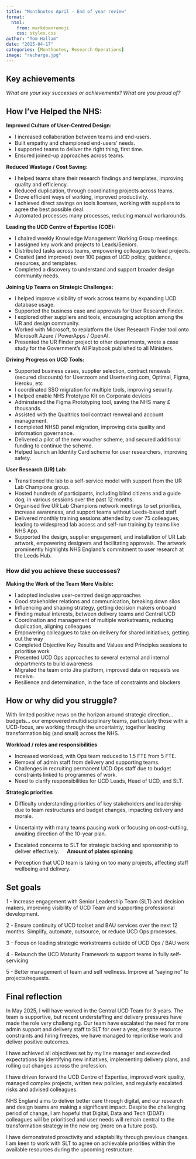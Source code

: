 ```yaml
---
title: "Monthnotes April - End of year review"
format:
  html:
    from: markdown+emoji
    css: styles.css
author: "Tom Hallam"
date: "2025-04-17"
categories: [Monthnotes, Research Operations]
image: "recharge.jpg"
---
```


## Key achievements 

*What are your key successes or achievements? What are you proud of?*

## How I’ve Helped the NHS:

**Improved Culture of User-Centred Design:**

* I increased collaboration between teams and end-users.
* Built empathy and championed end-users' needs.
* I supported teams to deliver the right thing, first time.
* Ensured joined-up approaches across teams.

**Reduced Wastage / Cost Saving:**

* I helped teams share their research findings and templates, improving quality and efficiency.
* Reduced duplication, through coordinating projects across teams.
* Drove efficient ways of working, improved productivity.
* I achieved direct savings on tools licenses, working with suppliers to agree the best possible deal.
* Automated processes many processes, reducing manual workarounds.

**Leading the UCD Centre of Expertise (COE):**

* I chaired weekly Knowledge Management Working Group meetings.
* I assigned key work and projects to Leads/Seniors.
* Distributed tasks across teams, empowering colleagues to lead projects.
* Created (and improved) over 100 pages of UCD policy, guidance, resources, and templates.
* Completed a discovery to understand and support broader design community needs.

**Joining Up Teams on Strategic Challenges:**

* I helped improve visibility of work across teams by expanding UCD database usage.
* Supported the business case and approvals for User Research Finder.
* I explored other suppliers and tools, encouraging adoption among the UR and design community.
* Worked with Microsoft, to replatform the User Research Finder tool onto Microsoft Azure / PowerApps / OpenAI.
* Presented the UR Finder project to other departments, wrote a case study for the Government’s AI Playbook published to all Ministers.

**Driving Progress on UCD Tools:**

* Supported business cases, supplier selection, contract renewals (secured discounts) for Userzoom and Usertesting.com, Optimal, Figma, Heroku, etc
* I coordinated SSO migration for multiple tools, improving security.
* I helped enable NHS Prototype Kit on Corporate devices 
* Adminstered the Figma Prototyping tool, saving the NHS many £ thousands.
* Assisted with the Qualtrics tool contract renweal and account management.
* I completed NHSD panel migration, improving data quality and information governance.
* Delivered a pilot of the new voucher scheme, and secured additional funding to continue the scheme.
* Helped launch an Identity Card scheme for user researchers, improving safety.

**User Research (UR) Lab:**

* Transitioned the lab to a self-service model with support from the UR Lab Champions group.
* Hosted hundreds of participants, including blind citizens and a guide dog, in various sessions over the past 12 months.
* Organised five UR Lab Champions network meetings to set priorities, increase awareness, and support teams without Leeds-based staff.
* Delivered monthly training sessions attended by over 75 colleagues, leading to widespread lab access and self-run training by teams like NHS App.
* Supported the design, supplier engagement, and installation of UR Lab artwork, empowering designers and facilitating approvals. The artwork prominently highlights NHS England’s commitment to user research at the Leeds Hub.
 
### How did you achieve these successes?

**Making the Work of the Team More Visible:**

* I adopted inclusive user-centred design approaches
* Good stakeholder relations and communication, breaking down silos
* Influencing and shaping strategy, getting decision makers onboard
* Finding mutual interests, between delivery teams and Central UCD 
* Coordination and management of multiple workstreams, reducing duplication, aligning colleagues
* Empowering colleagues to take on delivery for shared initiatives, getting out the way
* Completed Objective Key Results and Values and Principles sessions to prioritise work
* Presented UCD Ops approaches to several external and internal departments to build awareness
* Migrated the team onto Jira platform, improved data on requests we receive.
* Resilience and determination, in the face of constraints and blockers


## How or why did you struggle?

With limited positive news on the horizon around strategic direction… budgets… our empowered multidisciplinary teams, particularly those with a UCD-focus, are working through the uncertainty, together leading transformation big (and small) across the NHS.

**Workload / roles and responsibilities**

* Increased workload, with Ops team reduced to 1.5 FTE from 5 FTE. 
* Removal of admin staff from delivery and supporting teams.
* Challenges in recruiting permanent UCD Ops staff due to budget constraints linked to programmes of work.
* Need to clarify responsibilities for UCD Leads, Head of UCD, and SLT.

**Strategic priorities**

* Difficulty understanding priorities of key stakeholders and leadership due to team restructures and budget changes, impacting delivery and morale.
* Uncertainty with many teams pausing work or focusing on cost-cutting, awaiting direction of the 10-year plan.
* Escalated concerns to SLT for strategic backing and sponsorship to deliver effectively. 
 
**Amount of plates spinning**

* Perception that UCD team is taking on too many projects, affecting staff wellbeing and delivery.

## Set goals

1 - Increase engagement with Senior Leadership Team (SLT) and decision makers, improving visibility of UCD Team and supporting professional development.

2 - Ensure continuity of UCD toolset and BAU services over the next 12 months. Simplify, automate, outsource, or reduce UCD Ops processes.

3 - Focus on leading strategic workstreams outside of UCD Ops / BAU work

4 - Relaunch the UCD Maturity Framework to support teams in fully self-servicing

5 - Better management of team and self wellness. Improve at “saying no” to projects/requests.

## Final reflection

In May 2025, I will have worked in the Central UCD Team for 3 years. The team is supportive, but recent understaffing and delivery pressures have made the role very challenging. Our team have escalated the need for more admin support and delivery staff to SLT for over a year, despite resource constraints and hiring freezes, we have managed to reprioritise work and deliver positive outcomes.

I have achieved all objectives set by my line manager and exceeded expectations by identifying new initiatives, implementing delivery plans, and rolling out changes across the profession. 

I have driven forward the UCD Centre of Expertise, improved work quality, managed complex projects, written new policies, and regularly escalated risks and advised colleagues.

NHS England aims to deliver better care through digital, and our research and design teams are making a significant impact. Despite the challenging period of change, I am hopeful that Digital, Data and Tech (DDAT) colleagues will be prioritised and user needs will remain central to the transformation strategy in the new org (more on a future post).  

I have demonstrated proactivity and adaptability through previous changes. I am keen to work with SLT to agree on achievable priorities within the available resources during the upcoming restructure.